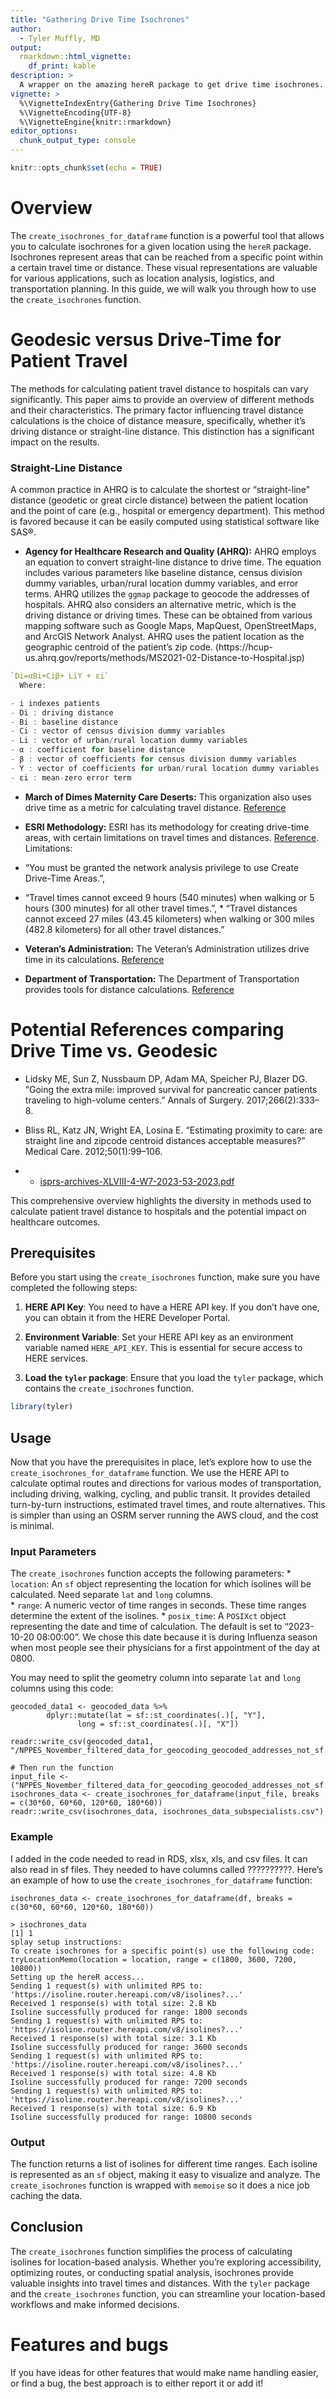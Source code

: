 ```yaml
---
title: "Gathering Drive Time Isochrones"
author: 
  - Tyler Muffly, MD
output: 
  rmarkdown::html_vignette:
    df_print: kable
description: >
  A wrapper on the amazing hereR package to get drive time isochrones.
vignette: >
  %\VignetteIndexEntry{Gathering Drive Time Isochrones}
  %\VignetteEncoding{UTF-8}
  %\VignetteEngine{knitr::rmarkdown}
editor_options: 
  chunk_output_type: console
---
```


```r
knitr::opts_chunk$set(echo = TRUE)
```

# Overview

The `create_isochrones_for_dataframe` function is a powerful tool that allows you to calculate isochrones for a given location using the `hereR` package. Isochrones represent areas that can be reached from a specific point within a certain travel time or distance. These visual representations are valuable for various applications, such as location analysis, logistics, and transportation planning. In this guide, we will walk you through how to use the `create_isochrones` function. 

# Geodesic versus Drive-Time for Patient Travel
The methods for calculating patient travel distance to hospitals can vary significantly. This paper aims to provide an overview of different methods and their characteristics. The primary factor influencing travel distance calculations is the choice of distance measure, specifically, whether it's driving distance or straight-line distance. This distinction has a significant impact on the results.

### Straight-Line Distance 
A common practice in AHRQ is to calculate the shortest or "straight-line" distance (geodetic or great circle distance) between the patient location and the point of care (e.g., hospital or emergency department). This method is favored because it can be easily computed using statistical software like SAS®.

- **Agency for Healthcare Research and Quality (AHRQ):** AHRQ employs an equation to convert straight-line distance to drive time. The equation includes various parameters like baseline distance, census division dummy variables, urban/rural location dummy variables, and error terms. AHRQ utilizes the `ggmap` package to geocode the addresses of hospitals. AHRQ also considers an alternative metric, which is the driving distance or driving times. These can be obtained from various mapping software such as Google Maps, MapQuest, OpenStreetMaps, and ArcGIS Network Analyst. AHRQ uses the patient location as the geographic centroid of the patient's zip code. (https://hcup-us.ahrq.gov/reports/methods/MS2021-02-Distance-to-Hospital.jsp)

```r
`Di=αBi+Ciβ+ LiΥ + εi`
  Where:

- i indexes patients
- Di : driving distance
- Bi : baseline distance
- Ci : vector of census division dummy variables
- Li : vector of urban/rural location dummy variables
- α : coefficient for baseline distance
- β : vector of coefficients for census division dummy variables
- Υ : vector of coefficients for urban/rural location dummy variables
- εi : mean-zero error term
```

- **March of Dimes Maternity Care Deserts:** This organization also uses drive time as a metric for calculating travel distance. [Reference](https://github.com/mufflyt/tyler/files/13433413/MaternityCareDesertsReport-TechnicalNotes.pdf)

- **ESRI Methodology:** ESRI has its methodology for creating drive-time areas, with certain limitations on travel times and distances. [Reference](https://doc.arcgis.com/en/arcgis-online/analyze/create-drive-time-areas.htm).  Limitations: 
* "You must be granted the network analysis privilege to use Create Drive-Time Areas.", 
* "Travel times cannot exceed 9 hours (540 minutes) when walking or 5 hours (300 minutes) for all other travel times.", * "Travel distances cannot exceed 27 miles (43.45 kilometers) when walking or 300 miles (482.8 kilometers) for all other travel distances."

- **Veteran's Administration:** The Veteran's Administration utilizes drive time in its calculations. [Reference](https://www.federalregister.gov/documents/2020/07/15/2020-14341/update-to-access-standards-drive-time-calculations)

- **Department of Transportation:** The Department of Transportation provides tools for distance calculations. [Reference](https://www.transportation.gov/priorities/equity/justice40/etc-explorer)

# Potential References comparing Drive Time vs. Geodesic

- Lidsky ME, Sun Z, Nussbaum DP, Adam MA, Speicher PJ, Blazer DG. "Going the extra mile: improved survival for pancreatic cancer patients traveling to high-volume centers." Annals of Surgery. 2017;266(2):333–8.

- Bliss RL, Katz JN, Wright EA, Losina E. "Estimating proximity to care: are straight line and zipcode centroid distances acceptable measures?" Medical Care. 2012;50(1):99–106.

- - [isprs-archives-XLVIII-4-W7-2023-53-2023.pdf](https://github.com/mufflyt/tyler/files/13433577/isprs-archives-XLVIII-4-W7-2023-53-2023.pdf)

This comprehensive overview highlights the diversity in methods used to calculate patient travel distance to hospitals and the potential impact on healthcare outcomes.


## Prerequisites
Before you start using the `create_isochrones` function, make sure you have completed the following steps:

1. **HERE API Key**: You need to have a HERE API key. If you don't have one, you can obtain it from the HERE Developer Portal.

2. **Environment Variable**: Set your HERE API key as an environment variable named `HERE_API_KEY`. This is essential for secure access to HERE services.

3. **Load the `tyler` package**: Ensure that you load the `tyler` package, which contains the `create_isochrones` function.

```r
library(tyler)
```

## Usage
Now that you have the prerequisites in place, let's explore how to use the `create_isochrones_for_dataframe` function.  We use the HERE API to calculate optimal routes and directions for various modes of transportation, including driving, walking, cycling, and public transit. It provides detailed turn-by-turn instructions, estimated travel times, and route alternatives.  This is simpler than using an OSRM server running the AWS cloud, and the cost is minimal.  

### Input Parameters
The `create_isochrones` function accepts the following parameters:
* `location`: An `sf` object representing the location for which isolines will be calculated.  Need separate `lat` and `long` columns.  
* `range`: A numeric vector of time ranges in seconds. These time ranges determine the extent of the isolines.
* `posix_time`: A `POSIXct` object representing the date and time of calculation. The default is set to "2023-10-20 08:00:00".  We chose this date because it is during Influenza season when most people see their physicians for a first appointment of the day at 0800.  

You may need to split the geometry column into separate `lat` and `long` columns using this code:  
```
geocoded_data1 <- geocoded_data %>%
        dplyr::mutate(lat = sf::st_coordinates(.)[, "Y"],
               long = sf::st_coordinates(.)[, "X"])

readr::write_csv(geocoded_data1, "/NPPES_November_filtered_data_for_geocoding_geocoded_addresses_not_sf.csv")
```

```
# Then run the function
input_file <- ("NPPES_November_filtered_data_for_geocoding_geocoded_addresses_not_sf.csv")
isochrones_data <- create_isochrones_for_dataframe(input_file, breaks = c(30*60, 60*60, 120*60, 180*60)) 
readr::write_csv(isochrones_data, isochrones_data_subspecialists.csv")
```

### Example
I added in the code needed to read in RDS, xlsx, xls, and csv files.  It can also read in sf files.  They needed to have columns called ??????????.  Here's an example of how to use the `create_isochrones_for_dataframe` function:
```
isochrones_data <- create_isochrones_for_dataframe(df, breaks = c(30*60, 60*60, 120*60, 180*60))

> isochrones_data
[1] 1
splay setup instructions:
To create isochrones for a specific point(s) use the following code:
tryLocationMemo(location = location, range = c(1800, 3600, 7200, 10800))
Setting up the hereR access...
Sending 1 request(s) with unlimited RPS to: 'https://isoline.router.hereapi.com/v8/isolines?...'
Received 1 response(s) with total size: 2.8 Kb
Isoline successfully produced for range: 1800 seconds
Sending 1 request(s) with unlimited RPS to: 'https://isoline.router.hereapi.com/v8/isolines?...'
Received 1 response(s) with total size: 3.1 Kb
Isoline successfully produced for range: 3600 seconds
Sending 1 request(s) with unlimited RPS to: 'https://isoline.router.hereapi.com/v8/isolines?...'
Received 1 response(s) with total size: 4.8 Kb
Isoline successfully produced for range: 7200 seconds
Sending 1 request(s) with unlimited RPS to: 'https://isoline.router.hereapi.com/v8/isolines?...'
Received 1 response(s) with total size: 6.9 Kb
Isoline successfully produced for range: 10800 seconds
```

### Output

The function returns a list of isolines for different time ranges. Each isoline is represented as an `sf` object, making it easy to visualize and analyze. The `create_isochrones` function is wrapped with `memoise` so it does a nice job caching the data.  

## Conclusion

The `create_isochrones` function simplifies the process of calculating isolines for location-based analysis. Whether you're exploring accessibility, optimizing routes, or conducting spatial analysis, isochrones provide valuable insights into travel times and distances. With the `tyler` package and the `create_isochrones` function, you can streamline your location-based workflows and make informed decisions.

# Features and bugs
If you have ideas for other features that would make name handling easier, or find a bug, the best approach is to either report it or add it!
